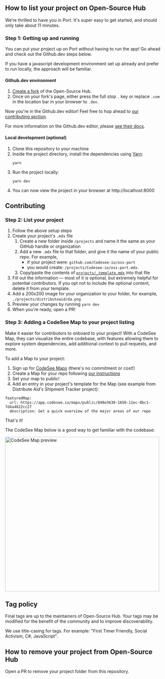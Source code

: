 ---
---

## How to list your project on Open-Source Hub

We’re thrilled to have you in Port. It's super easy to get started, and should only take about 11 minutes.

### Step 1: Getting up and running

You can put your project up on Port without having to run the app! Go ahead and check out the Github.dev steps below.

If you have a javascript development environment set up already and prefer to run locally, the approach will be familiar.

#### Github.dev environment

1. [Create a fork](https://docs.github.com/en/get-started/quickstart/fork-a-repo) of the Open-Source Hub.
1. Once on your fork's page, either press the full stop `.` key or replace `.com` in the location bar in your browser to `.dev`.

Now you're in the Github.dev editor! Feel free to hop ahead to [our contributing section](#contributing).

For more information on the Github.dev editor, please [see their docs](https://docs.github.com/en/codespaces/the-githubdev-web-based-editor).

#### Local development (optional)

1. Clone this repository to your machine
1. Inside the project directory, install the dependencies using [Yarn](https://classic.yarnpkg.com/en/):
   ```shell
   yarn
   ```
1. Run the project locally:
   ```shell
   yarn dev
   ```
1. You can now view the project in your browser at http://localhost:8000

## Contributing

### Step 2: List your project

1. Follow the above setup steps
1. Create your project's `.mdx` file
   1. Create a new folder inside `/projects` and name it the same as your GitHub handle or organization
   1. Add a new `.mdx` file to that folder, and give it the name of your public repo. For example,
      - if your project were: `github.com/Codesee-io/oss-port`
      - you would create: `/projects/Codesee-io/oss-port.mdx`.
   1. Copy/paste the contents of [`projects/_template.mdx`](https://raw.githubusercontent.com/Codesee-io/oss-port/main/projects/_template.mdx) into that file
1. Fill out the information — most of it is optional, but extremely helpful for potential contributors. If you opt not to include the optional content, delete it from your template.
1. Add a 200x200 image for your organization to your folder, for example, `./projects/distributeaid/da.png`
1. Preview your changes by running `yarn dev`
1. When you're ready, open a PR!

### Step 3: Adding a CodeSee Map to your project listing

Make it easier for contributors to onboard to your project! With a CodeSee Map, they can visualize the entire codebase, with features allowing them to explore system dependencies, add additional context to pull requests, and more.

To add a Map to your project:

1. Sign up for [CodeSee Maps](https://codesee.io) (there's no commitment or cost!)
1. Create a Map for your repo following [our instructions](https://docs.codesee.io/en/latest/)
1. Set your map to public!
1. Add an entry in your project's template for the Map (see example from Distribute Aid's Shipment Tracker project):

```
featuredMap:
  url: https://app.codesee.io/maps/public/848e3630-1650-11ec-8bc1-7d4a4822cc27
  description: Get a quick overview of the major areas of our repo
```

That's it!

The CodeSee Map below is a good way to get familiar with the codebase:

[<img alt="CodeSee Map preview" src="https://github.com/Codesee-io/oss-port/blob/main/docs/codebase-map.png?raw=true" width="500"></img>](https://app.codesee.io/maps/public/848e3630-1650-11ec-8bc1-7d4a4822cc27)

## Tag policy

Final tags are up to the maintainers of Open-Source Hub. Your tags may be modified for the benefit of the community and to improve discoverability.

We use title-casing for tags. For example: "First Timer Friendly, Social Activism, C#, JavaScript".

## How to remove your project from Open-Source Hub

Open a PR to remove your project folder from this repository.
